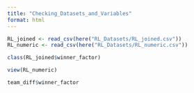 ```yaml
---
title: "Checking_Datasets_and_Variables"
format: html
---
```


```r
RL_joined <- read_csv(here("RL_Datasets/RL_joined.csv"))
RL_numeric <- read_csv(here("RL_Datasets/RL_numeric.csv"))
```

```r
class(RL_joined$winner_factor)
```

```r
view(RL_numeric)
```

```r
team_diff$winner_factor
```

